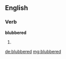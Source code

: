==English==

===Verb===
'''blubbered'''

# {{past of|[[blubber]]}}

[[de:blubbered]]
[[mg:blubbered]]